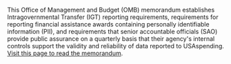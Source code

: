 This Office of Management and Budget (OMB) memorandum establishes
Intragovernmental Transfer (IGT) reporting requirements, requirements
for reporting financial assistance awards containing personally
identifiable information (PII), and requirements that senior
accountable officials (SAO) provide public assurance on a quarterly
basis that their agency's internal controls support the validity and
reliability of data reported to USAspending. [Visit this page to read
the
memorandum](https://www.whitehouse.gov/wp-content/uploads/legacy_drupal_files/omb/memoranda/2017/m-17-04.pdf).